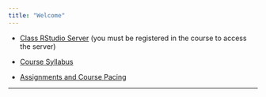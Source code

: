 ```yaml
---
title: "Welcome"
---
```


* [Class RStudio Server](https://mathr.appstate.edu) (you must be registered in the course to access the server)

* [Course Syllabus](./Syllabus/SyllabusSTT3850F2024.html)

* [Assignments and Course Pacing](./CoursePacing/CoursePacingF2024.html)

***
